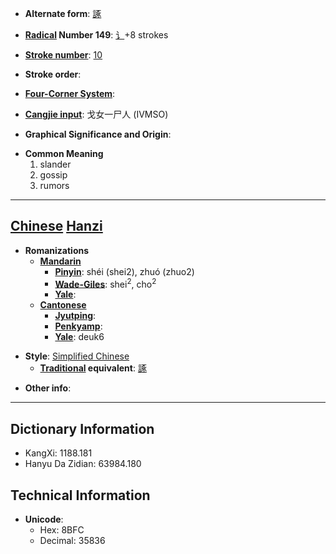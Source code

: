 * '''Alternate form''': [[諑]]

* '''[[Wiktionary:Chinese radical index| Radical]] Number 149''': [[Wiktionary:Chinese radical index 讠|讠]]+8 strokes

* '''[[Wiktionary:Chinese total strokes index|Stroke number]]''': [[Wiktionary:Chinese total strokes index 10|10]]

* '''Stroke order''': 

* '''[[Wiktionary:Chinese four corner index|Four-Corner System]]''': 

* '''[[Wiktionary:Chinese Cangjie index|Cangjie input]]''': 戈女一尸人 (IVMSO)

* '''Graphical Significance and Origin''': 

* '''Common Meaning'''
*#slander
*# gossip
*# rumors


----

== [[Chinese]] [[Hanzi]] ==

* '''Romanizations'''
** '''[[Mandarin]]'''
*** '''[[Pinyin]]''': shéi (shei2), zhuó (zhuo2)
*** '''[[Wade-Giles]]''': shei<sup>2</sup>, cho<sup>2</sup>
*** '''[[Yale]]''': 
** '''[[Cantonese]]'''
*** '''[[Jyutping]]''':
*** '''[[Penkyamp]]''': 
*** '''[[Yale]]''': deuk6

* '''Style''': [[Simplified Chinese]] 
** '''[[Traditional Chinese|Traditional]] equivalent''': [[諑]]

* '''Other info''': 

----

== Dictionary Information ==

* KangXi: 1188.181
* Hanyu Da Zidian: 63984.180

== Technical Information ==

* '''Unicode''':
** Hex: 8BFC
** Decimal: 35836